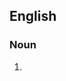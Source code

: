 ==English==

===Noun===
{{en-noun|head=[[judgement]] [[call]]}}

#{{alternative spelling of|judgment call}}